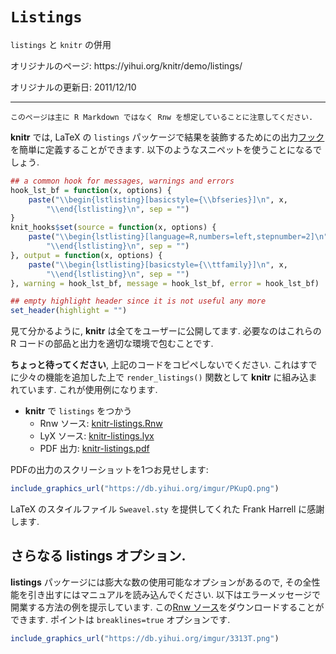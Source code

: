<!---
title: Listings
subtitle: Using knitr with listings
date: '2011-12-10'
slug: listings
--->

# `Listings` {-#listings}

`listings` と `knitr` の併用

オリジナルのページ: https://yihui.org/knitr/demo/listings/

オリジナルの更新日: 2011/12/10

----

```block2
このページは主に R Markdown ではなく Rnw を想定していることに注意してください.
```

**knitr** では, LaTeX の `listings` パッケージで結果を装飾するためにの出力[フック](#hooks)を簡単に定義することができます. 以下のようなスニペットを使うことになるでしょう.

```r
## a common hook for messages, warnings and errors
hook_lst_bf = function(x, options) {
    paste("\\begin{lstlisting}[basicstyle={\\bfseries}]\n", x, 
        "\\end{lstlisting}\n", sep = "")
}
knit_hooks$set(source = function(x, options) {
    paste("\\begin{lstlisting}[language=R,numbers=left,stepnumber=2]\n", x, 
        "\\end{lstlisting}\n", sep = "")
}, output = function(x, options) {
    paste("\\begin{lstlisting}[basicstyle={\\ttfamily}]\n", x, 
        "\\end{lstlisting}\n", sep = "")
}, warning = hook_lst_bf, message = hook_lst_bf, error = hook_lst_bf)

## empty highlight header since it is not useful any more
set_header(highlight = "")
```

見て分かるように, **knitr** は全てをユーザーに公開してます. 必要なのはこれらの R コードの部品と出力を適切な環境で包むことです.

**ちょっと待ってください**, 上記のコードをコピペしないでください. これはすでに少々の機能を追加した上で `render_listings()` 関数として **knitr** に組み込まれています. これが使用例になります.

- **knitr** で `listings` をつかう
  - Rnw ソース: [knitr-listings.Rnw](https://github.com/yihui/knitr/blob/master/inst/examples/knitr-listings.Rnw)
  - LyX ソース: [knitr-listings.lyx](https://github.com/yihui/knitr/blob/master/inst/examples/knitr-listings.lyx)
  - PDF 出力: [knitr-listings.pdf](https://github.com/yihui/knitr/releases/download/doc/knitr-listings.pdf)

PDFの出力のスクリーショットを1つお見せします:

```r
include_graphics_url("https://db.yihui.org/imgur/PKupQ.png")
```

LaTeX のスタイルファイル `Sweavel.sty` を提供してくれた Frank Harrell に感謝します.

## さらなる listings オプション.

**listings** パッケージには膨大な数の使用可能なオプションがあるので, その全性能を引き出すにはマニュアルを読み込んでください. 以下はエラーメッセージで開業する方法の例を提示しています. この[Rnw ソース](https://gist.github.com/2209775)をダウンロードすることができます.  ポイントは `breaklines=true` オプションです.

```r
include_graphics_url("https://db.yihui.org/imgur/3313T.png")
```
